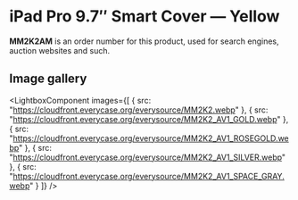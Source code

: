
# iPad Pro 9.7″ Smart Cover — Yellow

<Callout type='info' emoji='👉🏻'>**MM2K2AM** is an order number for this product, used for search engines, auction websites and such.</Callout>

## Image gallery

<LightboxComponent
    images={[
      {
        src: "https://cloudfront.everycase.org/everysource/MM2K2.webp"
      },
      {
        src: "https://cloudfront.everycase.org/everysource/MM2K2_AV1_GOLD.webp"
      },
      {
        src: "https://cloudfront.everycase.org/everysource/MM2K2_AV1_ROSEGOLD.webp"
      },
      {
        src: "https://cloudfront.everycase.org/everysource/MM2K2_AV1_SILVER.webp"
      },
      {
        src: "https://cloudfront.everycase.org/everysource/MM2K2_AV1_SPACE_GRAY.webp"
      }
    ]}
  />
